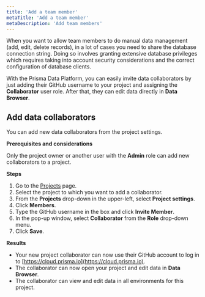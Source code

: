 ```yaml
---
title: 'Add a team member'
metaTitle: 'Add a team member'
metaDescription: 'Add team members'
---
```


<TopBlock>

When you want to allow team members to do manual data management (add, edit, delete records), in a lot of cases you need to share the database connection string. Doing so involves granting extensive database privileges which requires taking into account security considerations and the correct configuration of database clients.

With the Prisma Data Platform, you can easily invite data collaborators by just adding their GitHub username to your project and assigning the **Collaborator** user role. After that, they can edit data directly in **Data Browser**.

</TopBlock>

## Add data collaborators

You can add new data collaborators from the project settings.

**Prerequisites and considerations**

Only the project owner or another user with the **Admin** role can add new collaborators to a project.

**Steps**

1. Go to the [Projects](https://cloud.prisma.io/projects) page.
2. Select the project to which you want to add a collaborator.
3. From the **Projects** drop-down in the upper-left, select **Project settings**.
4. Click **Members**.
5. Type the GitHub username in the box and click **Invite Member**.
6. In the pop-up window, select **Collaborator** from the **Role** drop-down menu.
7. Click **Save**.

**Results**

- Your new project collaborator can now use their GitHub account to log in to [https://cloud.prisma.io](https://cloud.prisma.io).
- The collaborator can now open your project and edit data in **Data Browser**.
- The collaborator can view and edit data in all environments for this project.
